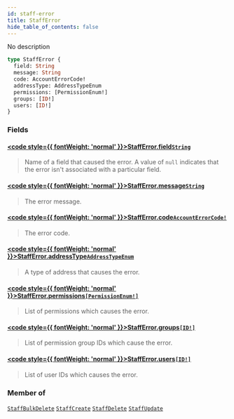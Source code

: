 ```yaml
---
id: staff-error
title: StaffError
hide_table_of_contents: false
---
```








No description

```graphql
type StaffError {
  field: String
  message: String
  code: AccountErrorCode!
  addressType: AddressTypeEnum
  permissions: [PermissionEnum!]
  groups: [ID!]
  users: [ID!]
}
```


### Fields

#### [<code style={{ fontWeight: 'normal' }}>StaffError.<b>field</b></code>](#)<Bullet />[`String`](../../../developer/api-reference/scalars/string) <Badge class="secondary" text="scalar"/>
> Name of a field that caused the error. A value of `null` indicates that the error isn't associated with a particular field.
> 

#### [<code style={{ fontWeight: 'normal' }}>StaffError.<b>message</b></code>](#)<Bullet />[`String`](../../../developer/api-reference/scalars/string) <Badge class="secondary" text="scalar"/>
> The error message.
> 

#### [<code style={{ fontWeight: 'normal' }}>StaffError.<b>code</b></code>](#)<Bullet />[`AccountErrorCode!`](../../../developer/api-reference/enums/account-error-code) <Badge class="secondary" text="non-null"/> <Badge class="secondary" text="enum"/>
> The error code.
> 

#### [<code style={{ fontWeight: 'normal' }}>StaffError.<b>addressType</b></code>](#)<Bullet />[`AddressTypeEnum`](../../../developer/api-reference/enums/address-type-enum) <Badge class="secondary" text="enum"/>
> A type of address that causes the error.
> 

#### [<code style={{ fontWeight: 'normal' }}>StaffError.<b>permissions</b></code>](#)<Bullet />[`[PermissionEnum!]`](../../../developer/api-reference/enums/permission-enum) <Badge class="secondary" text="list"/> <Badge class="secondary" text="enum"/>
> List of permissions which causes the error.
> 

#### [<code style={{ fontWeight: 'normal' }}>StaffError.<b>groups</b></code>](#)<Bullet />[`[ID!]`](../../../developer/api-reference/scalars/id) <Badge class="secondary" text="list"/> <Badge class="secondary" text="scalar"/>
> List of permission group IDs which cause the error.
> 

#### [<code style={{ fontWeight: 'normal' }}>StaffError.<b>users</b></code>](#)<Bullet />[`[ID!]`](../../../developer/api-reference/scalars/id) <Badge class="secondary" text="list"/> <Badge class="secondary" text="scalar"/>
> List of user IDs which causes the error.
> 



### Member of

[`StaffBulkDelete`](../../../developer/api-reference/objects/staff-bulk-delete)  <Badge class="secondary" text="object"/><Bullet />[`StaffCreate`](../../../developer/api-reference/objects/staff-create)  <Badge class="secondary" text="object"/><Bullet />[`StaffDelete`](../../../developer/api-reference/objects/staff-delete)  <Badge class="secondary" text="object"/><Bullet />[`StaffUpdate`](../../../developer/api-reference/objects/staff-update)  <Badge class="secondary" text="object"/>



